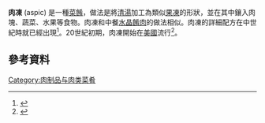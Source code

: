 '''肉凍''' (aspic) 是一種[[菜餚|菜餚]]，做法是將[[清湯|清湯]]加工為類似[[果凍|果凍]]的形狀，並在其中鑲入肉塊、蔬菜、水果等食物。肉凍和中餐[[水晶餚肉|水晶餚肉]]的做法相似。肉凍的詳細配方在中世紀時就已經出現<ref>{{Cite book|last= Scully|first=Terence|authorlink=|title=The viandier of Taillevent: an edition of all extant manuscripts|publisher=University of Ottawa Press|date=January 1, 1988|location=Ottawa, Ontario|pages=270|url=|doi =|id=|isbn=978-0-7766-0174-8}}</ref>。20世紀初期，肉凍開始在[[美國|美國]]流行<ref name="oxfordbook">{{Cite book|last = Smith| first = Andrew| authorlink = | title = The Oxford Companion to American Food and Drink| publisher = Oxford University Press| date = March 2007| location =New York, New York| pages = 514, 292| url =| doi =| id =| isbn =0-19-530796-8}}</ref>{{rp|514}}。
==參考資料==
{{Reflist|2}}
[[Category:肉制品与肉类菜肴|Category:肉制品与肉类菜肴]]